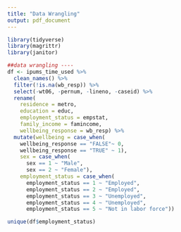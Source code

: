 ```yaml
---
title: "Data Wrangling"
output: pdf_document
---
```


```r
library(tidyverse)
library(magrittr)
library(janitor)
```

```r
##data wrangling ----
df <- ipums_time_used %>% 
  clean_names() %>%
  filter(!is.na(wb_resp)) %>%
  select(-wt06, -pernum, -lineno, -caseid) %>%
  rename(
    residence = metro, 
    education = educ, 
    employment_status = empstat,
    family_income = famincome, 
    wellbeing_response = wb_resp) %>%
  mutate(wellbeing = case_when(
    wellbeing_response == "FALSE"~ 0, 
    wellbeing_response == "TRUE" ~ 1),
    sex = case_when(
      sex == 1 ~ "Male",
      sex == 2 ~ "Female"),
    employment_status = case_when(
      employment_status == 1 ~ "Employed",
      employment_status == 2 ~ "Employed", 
      employment_status == 3 ~ "Unemployed",
      employment_status == 4 ~ "Unemployed",
      employment_status == 5 ~ "Not in labor force"))
```

```r
unique(df$employment_status)
```

